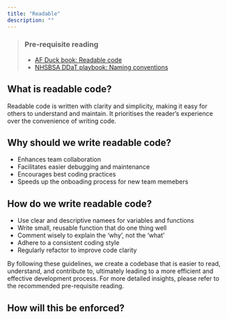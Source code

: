 ```yaml
---
title: "Readable"
description: ""
---
```


> ### Pre-requisite reading
>
> * [AF Duck book: Readable code][duck-book]
> * [NHSBSA DDaT playbook: Naming conventions][ddat-playbook]

## What is readable code?
Readable code is written with clarity and simplicity, making it easy for others to understand and maintain. It prioritises the reader's experience over the convenience of writing code.

## Why should we write readable code?
* Enhances team collaboration
* Facilitates easier debugging and maintenance
* Encourages best coding practices
* Speeds up the onboading process for new team memebers

## How do we write readable code?
* Use clear and descriptive namees for variables and functions
* Write small, reusable function that do one thing well
* Comment wisely to explain the 'why', not the 'what'
* Adhere to a consistent coding style
* Regularly refactor to improve code clarity

By following these guidelines, we create a codebase that is easier to read, understand, and contribute to, ultimately leading to a more efficient and effective development process. 
For more detailed insights, please refer to the recommended pre-requisite reading.

## How will this be enforced?

[duck-book]: https://best-practice-and-impact.github.io/qa-of-code-guidance/readable_code.html
[ddat-playbook]: https://nhsbsa.github.io/nhsbsa-digital-playbook/development/coding-naming-conventions/
